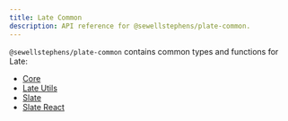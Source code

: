 ```yaml
---
title: Late Common
description: API reference for @sewellstephens/plate-common.
---
```


`@sewellstephens/plate-common` contains common types and functions for Late:

- [Core](/docs/api/core)
- [Late Utils](/docs/api/utils)
- [Slate](/docs/api/slate)
- [Slate React](/docs/api/slate-react)
